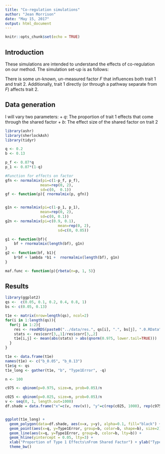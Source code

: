 ```yaml
---
title: "Co-regulation simulations"
author: "Jean Morrison"
date: "May 15, 2017"
output: html_document
---
```


```r
knitr::opts_chunk$set(echo = TRUE)
```

## Introduction

These simulations are intended to understand the effects of co-regulation on our method. The simulation set-up is as follows:

There is some un-known, un-measured factor $F$ that influences both trait 1 and trait 2. Additionally, trait 1 directly (or through a pathway separate from $F$) affects trait 2. 

## Data generation

I will vary two parameters:
+ $q$: The proportion of trait 1 effects that come through the shared factor
+ $b$: The effect size of the shared factor on trait 2

```r
library(ashr)
library(sherlockAsh)
library(tidyr)

q <- 0.2
b <- 0.13

p_f <- 0.07*q
p_1 <- 0.07*(1-q)

#Function for effects on factor
gfn <- normalmix(pi=c(1-p_f, p_f),
                mean=rep(0, 2),
                sd=c(0,  0.1))
gf <- function(p){ rnormalmix(p, gfn)}


g1n <- normalmix(pi=c(1-p_1, p_1),
                mean=rep(0, 2),
                sd=c(0, 0.1))
g2n <- normalmix(pi=c(0.9, 0.1),
                        mean=rep(0, 2),
                        sd=c(0, 0.05))

g1 <- function(bf){
    bf + rnormalmix(length(bf), g1n)
}
g2 <- function(bf, b1){
    b*bf + lambda *b1 +  rnormalmix(length(bf), g1n)
}

maf.func <- function(p){rbeta(n=p, 1, 5)}

```

## Results

```r
library(ggplot2)
qs <-  c(0.05, 0.1, 0.2, 0.4, 0.8, 1)
bs <- c(0.05, 0.13)

t1e <- matrix(nrow=length(qs), ncol=2)
for(i in 1:length(qs)){
  for(j in 1:2){
    res <- readRDS(paste0("../data/res.", qs[i], ".", bs[j], ".0.RData"))
    stats <- res$corr[3,,1]/res$corr[3,,2]
    t1e[i,j] <- mean(abs(stats) > abs(qnorm(0.975, lower.tail=TRUE)))
  }
}

t1e <- data.frame(t1e)
names(t1e) <- c("b_0.05", "b_0.13")
t1e$q <- qs
t1e_long <- gather(t1e, "b", "Type1Error", -q)

n <- 100

c975 <- qbinom(p=0.975, size=n, prob=0.05)/n

c025 <- qbinom(p=0.025, size=n, prob=0.05)/n
v <- seq(0, 1, length.out=1000)
df.shade = data.frame("x"=c(v, rev(v)), "y"=c(rep(c025, 1000), rep(c975, 1000)))


ggplot(t1e_long) +
  geom_polygon(data=df.shade, aes(x=x, y=y), alpha=0.1, fill="black") +
  geom_point(aes(x=q, y=Type1Error, group=b, color=b, shape=b), size=2) +
  geom_line(aes(x=q, y=Type1Error, group=b, color=b, lty=b)) +
  geom_hline(yintercept = 0.05, lty=3) +
  xlab("Proportion of Type 1 Effects\nFrom Shared Factor") + ylab("Type 1 Error") + ggtitle("Type 1 Error") +
  theme_bw()
```

